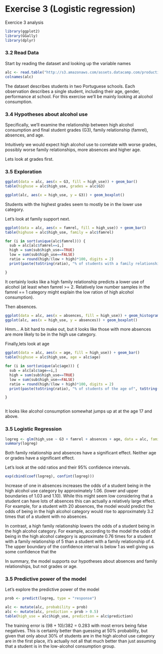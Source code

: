 # Exercise 3 (Logistic regression)

Exercice 3 analysis

```r
library(ggplot2)
library(GGally)
library(dplyr)
```

### 3.2 Read Data
Start by reading the dataset and looking up the variable names
```r
alc <- read.table("http://s3.amazonaws.com/assets.datacamp.com/production/course_2218/datasets/alc.txt", header=TRUE,  sep = ",")
colnames(alc)
```

The dataset describes students in two Portuguese schools. Each observation describes a single student, including their age, gender, performance at school. For this exercise we'll be mainly looking at alcohol consumption.

### 3.4 Hypotheses about alcohol use 

Specifically, we'll examine the relationship between high alcohol consumption and final student grades (G3), family relationship (famrel), absences, and age.

Intuitively we would expect high alcohol use to correlate with worse grades, possibly worse family relationships, more absences and higher age.

Lets look at grades first.

### 3.5 Exploration 

```r
ggplot(data = alc, aes(x = G3, fill = high_use)) + geom_bar()
table(highuse = alc$high_use, grades = alc$G3)

ggplot(alc, aes(x = high_use, y = G3)) + geom_boxplot()

```
Students with the highest grades seem to mostly be in the lower use category.

Let's look at family support next.

```r
ggplot(data = alc, aes(x = famrel, fill = high_use)) + geom_bar()
table(highuse = alc$high_use, family = alc$famrel)

for (i in sort(unique(alc$famrel))) {
  sub = alc[alc$famrel==i,]
  high = sum(sub$high_use==TRUE)
  low = sum(sub$high_use==FALSE)
  ratio = round(high/(low + high)*100, digits = 2)
  print(paste(toString(ratio), "% of students with a family relationship of", toString(i), "are in the high alcohol category."))

}
```
It certainly looks like a high family relationship predicts a lower use of alcohol (at least when famrel >= 2. Relatively low number samples in the famrel == 1 category might explain the low ration of high alcohol consumption).

Then absences.

```r
ggplot(data = alc, aes(x = absences, fill = high_use)) + geom_histogram(bins = 20)
ggplot(alc, aes(x = high_use, y = absences)) + geom_boxplot()

```

Hmm... A bit hard to make out, but it looks like those with more absences are more likely to be in the high use category.  

Finally,lets look at age
```r
ggplot(data = alc, aes(x = age, fill = high_use)) + geom_bar()
table(highuse = alc$high_use, age = alc$age)

for (i in sort(unique(alc$age))) {
  sub = alc[alc$age==i,]
  high = sum(sub$high_use==TRUE)
  low = sum(sub$high_use==FALSE)
  ratio = round(high/(low + high)*100, digits = 2)
  print(paste(toString(ratio), "% of students of the age of", toString(i), "are in the high alcohol category."))

}
  
```
It looks like alcohol consumption somewhat jumps up at at the age 17 and above. 

### 3.5 Logistic Regression 

```r
logreg <- glm(high_use ~ G3 + famrel + absences + age, data = alc, family = "binomial")
summary(logreg)
```
Both family relationship and absences have a significant effect. Neither age or grades have a significant effect.

Let's look at the odd ratios and their 95% confidence intervals.

```r
exp(cbind(coef(logreg), confint(logreg)))
```
Increase of one in absences increases the odds of a student being in the high alcohol use category by approximately 1.06. (lower and upper boundaries of 1.03 and 1.10). While this might seem low considering that a student can have lots of absences this can actually a relatively large effect. For example, for a student with 20 absences, the model would predict the odds of being in the high alcohol category would rise to approximately 3.2 times that of a student with no absences.

In contrast, a high family relationship lowers the odds of a student being in the high alcohol category. For example, according to the model the odds of being in the high alcohol category is approximate 0.76 times for a student with a family relationship of 5 than a student with a family relationship of 4. The upper boundary of the confidence interval is below 1 as well giving us some confidence that the 

In summary, the model supports our hypotheses about absences and family relationships, but not grades or age.

### 3.5 Predictive power of the model

Let's explore the predictive power of the model

```r
prob <- predict(logreg, type = "response")

alc <- mutate(alc, probability = prob)
alc <- mutate(alc, prediction = prob > 0.5)
table(high_use = alc$high_use, prediction = alc$prediction)
```

The training error is (98 + 10)/382 = 0.283 with most errors being false negatives. This is certainly better than guessing at 50% probability, but given that only about 30% of students are in the high alcohol use category are in the first place, it's actually not all that much better than just assuming that a student is in the low-alcohol consumption group.


